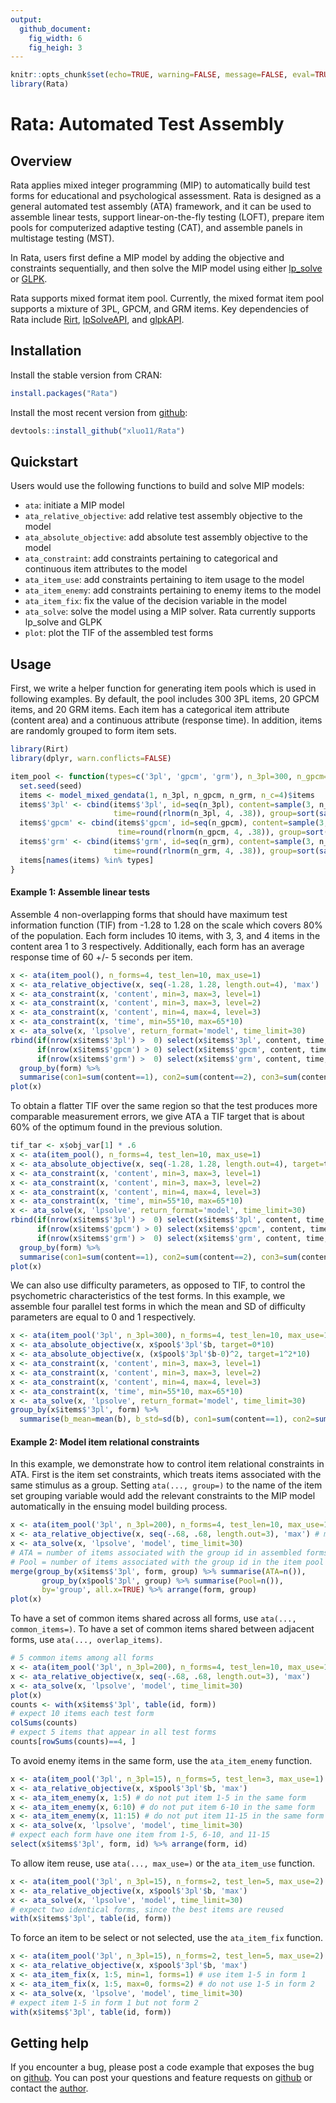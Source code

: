 ```yaml
---
output: 
  github_document:
    fig_width: 6
    fig_heigh: 3
---
```


```r
knitr::opts_chunk$set(echo=TRUE, warning=FALSE, message=FALSE, eval=TRUE,  cache=TRUE)
library(Rata)
```

# Rata: Automated Test Assembly 


## Overview

Rata applies mixed integer programming (MIP) to automatically build test forms for educational and psychological assessment. Rata is designed as a general automated test assembly (ATA) framework, and it can be used to assemble linear tests, support linear-on-the-fly testing (LOFT), prepare item pools for computerized adaptive testing (CAT), and assemble panels in multistage testing (MST). 

In Rata, users first define a MIP model by adding the objective and constraints sequentially, and then solve the MIP model using either [lp_solve](http://lpsolve.sourceforge.net/5.5/) or [GLPK](https://www.gnu.org/software/glpk/).

Rata supports mixed format item pool. Currently, the mixed format item pool supports a mixture of 3PL, GPCM, and GRM items. Key dependencies of Rata include [Rirt](https://CRAN.R-project.org/package=Rirt), [lpSolveAPI](https://CRAN.R-project.org/package=lpSolveAPI), and [glpkAPI](https://CRAN.R-project.org/package=glpkAPI). 

## Installation

Install the stable version from CRAN:
```r
install.packages("Rata")
```

Install the most recent version from [github](https://github.com/xluo11/Rata):
```r
devtools::install_github("xluo11/Rata")
```


## Quickstart

Users would use the following functions to build and solve MIP models:

+ `ata`: initiate a MIP model
+ `ata_relative_objective`: add relative test assembly objective to the model
+ `ata_absolute_objective`: add absolute test assembly objective to the model
+ `ata_constraint`: add constraints pertaining to categorical and continuous item attributes to the model
+ `ata_item_use`: add constraints pertaining to item usage to the model
+ `ata_item_enemy`: add constraints pertaining to enemy items to the model
+ `ata_item_fix`: fix the value of the decision variable in the model
+ `ata_solve`: solve the model using a MIP solver. Rata currently supports lp_solve and GLPK
+ `plot`: plot the TIF of the assembled test forms

## Usage

First, we write a helper function for generating item pools which is used in following examples. By default, the pool includes 300 3PL items, 20 GPCM items, and 20 GRM items. Each item has a categorical item attribute (content area) and a continuous attribute (response time). In addition, items are randomly grouped to form item sets.

```r
library(Rirt)
library(dplyr, warn.conflicts=FALSE)

item_pool <- function(types=c('3pl', 'gpcm', 'grm'), n_3pl=300, n_gpcm=20, n_grm=20, seed=21578) {
  set.seed(seed)
  items <- model_mixed_gendata(1, n_3pl, n_gpcm, n_grm, n_c=4)$items
  items$'3pl' <- cbind(items$'3pl', id=seq(n_3pl), content=sample(3, n_3pl, replace=TRUE),
                       time=round(rlnorm(n_3pl, 4, .38)), group=sort(sample(n_3pl/2, n_3pl, replace=TRUE)))
  items$'gpcm' <- cbind(items$'gpcm', id=seq(n_gpcm), content=sample(3, n_gpcm, replace=TRUE),
                        time=round(rlnorm(n_gpcm, 4, .38)), group=sort(sample(n_gpcm/2, n_gpcm, replace=TRUE)))
  items$'grm' <- cbind(items$'grm', id=seq(n_grm), content=sample(3, n_grm, replace=TRUE),
                       time=round(rlnorm(n_grm, 4, .38)), group=sort(sample(n_grm/2, n_grm, replace=TRUE)))
  items[names(items) %in% types]
}
```


#### Example 1: Assemble linear tests

Assemble 4 non-overlapping forms that should have maximum test information function (TIF) from -1.28 to 1.28 on the scale which covers 80% of the population. Each form includes 10 items, with 3, 3, and 4 items in the content area 1 to 3 respectively. Additionally, each form has an average response time of 60 +/- 5 seconds per item.

```r
x <- ata(item_pool(), n_forms=4, test_len=10, max_use=1)
x <- ata_relative_objective(x, seq(-1.28, 1.28, length.out=4), 'max')
x <- ata_constraint(x, 'content', min=3, max=3, level=1)
x <- ata_constraint(x, 'content', min=3, max=3, level=2)
x <- ata_constraint(x, 'content', min=4, max=4, level=3)
x <- ata_constraint(x, 'time', min=55*10, max=65*10)
x <- ata_solve(x, 'lpsolve', return_format='model', time_limit=30)
rbind(if(nrow(x$items$'3pl') >  0) select(x$items$'3pl', content, time, form) else NULL,
      if(nrow(x$items$'gpcm') > 0) select(x$items$'gpcm', content, time, form) else NULL,
      if(nrow(x$items$'grm') >  0) select(x$items$'grm', content, time, form) else NULL) %>%
  group_by(form) %>%
  summarise(con1=sum(content==1), con2=sum(content==2), con3=sum(content==3), time=mean(time))
plot(x)
```

To obtain a flatter TIF over the same region so that the test produces more comparable measurement errors, we give ATA a TIF target that is about 60% of the optimum found in the previous solution.

```r
tif_tar <- x$obj_var[1] * .6
x <- ata(item_pool(), n_forms=4, test_len=10, max_use=1)
x <- ata_absolute_objective(x, seq(-1.28, 1.28, length.out=4), target=tif_tar)
x <- ata_constraint(x, 'content', min=3, max=3, level=1)
x <- ata_constraint(x, 'content', min=3, max=3, level=2)
x <- ata_constraint(x, 'content', min=4, max=4, level=3)
x <- ata_constraint(x, 'time', min=55*10, max=65*10)
x <- ata_solve(x, 'lpsolve', return_format='model', time_limit=30)
rbind(if(nrow(x$items$'3pl') >  0) select(x$items$'3pl', content, time, form) else NULL,
      if(nrow(x$items$'gpcm') > 0) select(x$items$'gpcm', content, time, form) else NULL,
      if(nrow(x$items$'grm') >  0) select(x$items$'grm', content, time, form) else NULL) %>%
  group_by(form) %>%
  summarise(con1=sum(content==1), con2=sum(content==2), con3=sum(content==3), time=mean(time))
plot(x)
```

We can also use difficulty parameters, as opposed to TIF, to control the psychometric characteristics of the test forms. In this example, we assemble four parallel test forms in which the mean and SD of difficulty parameters are equal to 0 and 1 respectively.

```r
x <- ata(item_pool('3pl', n_3pl=300), n_forms=4, test_len=10, max_use=1) # generate 300 3PL items
x <- ata_absolute_objective(x, x$pool$'3pl'$b, target=0*10)
x <- ata_absolute_objective(x, (x$pool$'3pl'$b-0)^2, target=1^2*10)
x <- ata_constraint(x, 'content', min=3, max=3, level=1)
x <- ata_constraint(x, 'content', min=3, max=3, level=2)
x <- ata_constraint(x, 'content', min=4, max=4, level=3)
x <- ata_constraint(x, 'time', min=55*10, max=65*10)
x <- ata_solve(x, 'lpsolve', return_format='model', time_limit=30)
group_by(x$items$'3pl', form) %>%
  summarise(b_mean=mean(b), b_std=sd(b), con1=sum(content==1), con2=sum(content==2), con3=sum(content==3), time=mean(time)) %>% round(., 2)
```


#### Example 2: Model item relational constraints

In this example, we demonstrate how to control item relational constraints in ATA. First is the item set constraints, which treats items associated with the same stimulus as a group. Setting `ata(..., group=)` to the name of the item set grouping variable would add the relevant constraints to the MIP model automatically in the ensuing model building process.

```r
x <- ata(item_pool('3pl', n_3pl=200), n_forms=4, test_len=10, max_use=1, group='group') # generate 200 3PL items
x <- ata_relative_objective(x, seq(-.68, .68, length.out=3), 'max') # maximize TIF over [-.68, .68] which covers 50% of the population
x <- ata_solve(x, 'lpsolve', 'model', time_limit=30)
# ATA = number of items associated with the group id in assembled forms
# Pool = number of items associated with the group id in the item pool
merge(group_by(x$items$'3pl', form, group) %>% summarise(ATA=n()),
       group_by(x$pool$'3pl', group) %>% summarise(Pool=n()),
       by='group', all.x=TRUE) %>% arrange(form, group)
plot(x)
```

To have a set of common items shared across all forms, use `ata(..., common_items=)`. To have a set of common items shared between adjacent forms, use `ata(..., overlap_items)`.

```r
# 5 common items among all forms
x <- ata(item_pool('3pl', n_3pl=200), n_forms=4, test_len=10, max_use=1, common_items=5)
x <- ata_relative_objective(x, seq(-.68, .68, length.out=3), 'max')
x <- ata_solve(x, 'lpsolve', 'model', time_limit=30)
plot(x)
counts <- with(x$items$'3pl', table(id, form))
# expect 10 items each test form
colSums(counts)
# expect 5 items that appear in all test forms
counts[rowSums(counts)==4, ]
```

To avoid enemy items in the same form, use the `ata_item_enemy` function.

```r
x <- ata(item_pool('3pl', n_3pl=15), n_forms=5, test_len=3, max_use=1)
x <- ata_relative_objective(x, x$pool$'3pl'$b, 'max')
x <- ata_item_enemy(x, 1:5) # do not put item 1-5 in the same form
x <- ata_item_enemy(x, 6:10) # do not put item 6-10 in the same form
x <- ata_item_enemy(x, 11:15) # do not put item 11-15 in the same form
x <- ata_solve(x, 'lpsolve', 'model', time_limit=30)
# expect each form have one item from 1-5, 6-10, and 11-15
select(x$items$'3pl', form, id) %>% arrange(form, id)
```

To allow item reuse, use `ata(..., max_use=)` or the `ata_item_use` function.

```r
x <- ata(item_pool('3pl', n_3pl=15), n_forms=2, test_len=5, max_use=2) # allow items to be used up to twice
x <- ata_relative_objective(x, x$pool$'3pl'$b, 'max')
x <- ata_solve(x, 'lpsolve', 'model', time_limit=30)
# expect two identical forms, since the best items are reused
with(x$items$'3pl', table(id, form))
```

To force an item to be select or not selected, use the `ata_item_fix` function.

```r
x <- ata(item_pool('3pl', n_3pl=15), n_forms=2, test_len=5, max_use=2)
x <- ata_relative_objective(x, x$pool$'3pl'$b, 'max')
x <- ata_item_fix(x, 1:5, min=1, forms=1) # use item 1-5 in form 1
x <- ata_item_fix(x, 1:5, max=0, forms=2) # do not use 1-5 in form 2
x <- ata_solve(x, 'lpsolve', 'model', time_limit=30)
# expect item 1-5 in form 1 but not form 2
with(x$items$'3pl', table(id, form))
```


## Getting help

If you encounter a bug, please post a code example that exposes the bug on [github](https://github.com/xluo11/Rata/issues). You can post your questions and feature requests on [github](https://github.com/xluo11/Rata/issues) or contact the [author](mailto:xluo1986@gmail.com).

